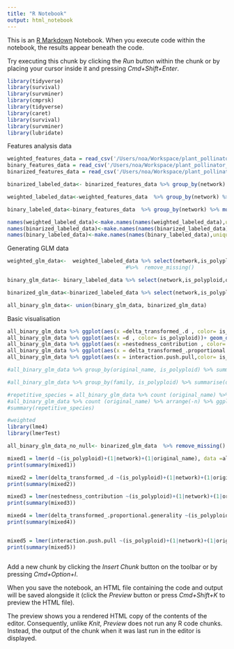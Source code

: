 ```yaml
---
title: "R Notebook"
output: html_notebook
---
```


This is an [R Markdown](http://rmarkdown.rstudio.com) Notebook. When you execute code within the notebook, the results appear beneath the code. 

Try executing this chunk by clicking the *Run* button within the chunk or by placing your cursor inside it and pressing *Cmd+Shift+Enter*. 

```r
library(tidyverse)
library(survival)
library(survminer)
library(cmprsk)
library(tidyverse)
library(caret)
library(survival)
library(survminer)
library(lubridate)
```




Features analysis data

```r
weighted_features_data = read_csv('/Users/noa/Workspace/plant_pollinator_networks_data/weighted_plants/plant_features_with_classification.csv')
binary_features_data = read_csv('/Users/noa/Workspace/plant_pollinator_networks_data/binary_plants/plant_features_with_classification.csv')
binarized_features_data = read_csv('/Users/noa/Workspace/plant_pollinator_networks_data/binarized_plants/plant_features_with_classification.csv')

binarized_labeled_data<- binarized_features_data %>% group_by(network) %>% mutate(pct_missing = mean(is.na(is_polyploid))) %>% ungroup() %>% filter (!is.na(is_polyploid)) %>% group_by(network) %>% mutate(pct_poli = mean(is_polyploid==1)) %>% ungroup() %>% mutate (is_polyploid = as_factor(is_polyploid)) %>% filter (!network %in% c('106.csv','107.csv','156.csv','157.csv','158.csv','159.csv') )

weighted_labeled_data<-weighted_features_data  %>% group_by(network) %>% mutate(pct_missing = mean(is.na(is_polyploid))) %>% ungroup() %>% filter (!is.na(is_polyploid)) %>% group_by(network) %>% mutate(pct_poli = mean(is_polyploid==1)) %>% ungroup() %>% mutate (is_polyploid = as_factor(is_polyploid)) %>% filter (!network %in% c('106.csv','107.csv','156.csv','157.csv','158.csv','159.csv') ) #%>% left_join(weighted_networks_data , on = "network")

binary_labeled_data<-binary_features_data  %>% group_by(network) %>% mutate(pct_missing = mean(is.na(is_polyploid))) %>% ungroup() %>% filter (!is.na(is_polyploid)) %>% group_by(network) %>% mutate(pct_poli = mean(is_polyploid==1)) %>% ungroup() %>% mutate (is_polyploid = as_factor(is_polyploid)) %>% filter (!network %in% c('46.csv','48.csv','50.csv','51.csv','54.csv','55.csv','56.csv','57.csv','61.csv','62.csv','63.csv','64.csv','66.csv','70.csv','71.csv','72.csv','73.csv') ) #%>% left_join(binary_networks_data , on = "network")

names(weighted_labeled_data)<-make.names(names(weighted_labeled_data),unique = TRUE)
names(binarized_labeled_data)<-make.names(names(binarized_labeled_data),unique = TRUE)
names(binary_labeled_data)<-make.names(names(binary_labeled_data),unique = TRUE)

```



Generating GLM data

```r
weighted_glm_data<-  weighted_labeled_data %>% select(network,is_polyploid,original_name, family,normalised.degree,partner.diversity,d, original_name, pct_missing, pct_poli,delta_transformed_.d,nestedness_contribution, delta_transformed_.proportional.generality, interaction.push.pull) #number.of.species.LL,number.of.species.HL
                                      #%>%  remove_missing() 

binary_glm_data<- binary_labeled_data %>% select(network,is_polyploid,original_name, family,normalised.degree,partner.diversity,d,original_name,pct_missing, pct_poli,delta_transformed_.d,nestedness_contribution, delta_transformed_.proportional.generality, interaction.push.pull)

binarized_glm_data<-binarized_labeled_data %>% select(network,is_polyploid,original_name, family,normalised.degree,partner.diversity,d,original_name,pct_missing, pct_poli,delta_transformed_.d,nestedness_contribution, delta_transformed_.proportional.generality, interaction.push.pull)

all_binary_glm_data<- union(binary_glm_data, binarized_glm_data)

```


Basic visualisation

```r
all_binary_glm_data %>% ggplot(aes(x =delta_transformed_.d , color= is_polyploid))+ geom_density()
all_binary_glm_data %>% ggplot(aes(x =d , color= is_polyploid))+ geom_density()
all_binary_glm_data %>% ggplot(aes(x =nestedness_contribution , color= is_polyploid))+ geom_density()
all_binary_glm_data %>% ggplot(aes(x = delta_transformed_.proportional.generality,color= is_polyploid ))+ geom_density()
all_binary_glm_data %>% ggplot(aes(x = interaction.push.pull,color= is_polyploid ))+ geom_density()

#all_binary_glm_data %>% group_by(original_name, is_polyploid) %>% summarise(d_per_name = mean(d)) %>% ggplot(aes(x =d_per_name , color= is_polyploid))+ #geom_density()

#all_binary_glm_data %>% group_by(family, is_polyploid) %>% summarise(d_per_family = mean(d)) %>% ggplot(aes(x =d_per_family , color= is_polyploid))+ #geom_density()

```

```r
#repetitive_species = all_binary_glm_data %>% count (original_name) %>% arrange(-n)
#all_binary_glm_data %>% count (original_name) %>% arrange(-n) %>% ggplot(aes(x=n))+geom_histogram()
#summary(repetitive_species)
```



```r
#weighted
library(lme4)
library(lmerTest)

all_binary_glm_data_no_null<- binarized_glm_data  %>% remove_missing() #%>% filter (pct_missing>0.6, pct_poli>0, pct_poli<1)

mixed1 = lmer(d ~(is_polyploid)+(1|network)+(1|original_name), data =all_binary_glm_data_no_null)
print(summary(mixed1))

mixed2 = lmer(delta_transformed_.d ~(is_polyploid)+(1|network)+(1|original_name), data = all_binary_glm_data_no_null)
print(summary(mixed2))

mixed3 = lmer(nestedness_contribution ~(is_polyploid)+(1|network)+(1|original_name), data = all_binary_glm_data_no_null) 
print(summary(mixed3))

mixed4 = lmer(delta_transformed_.proportional.generality ~(is_polyploid)+(1|network)+(1|original_name), data = all_binary_glm_data_no_null) 
print(summary(mixed4))


mixed5 = lmer(interaction.push.pull ~(is_polyploid)+(1|network)+(1|original_name), data = all_binary_glm_data_no_null) 
print(summary(mixed5))
```


```r

```


Add a new chunk by clicking the *Insert Chunk* button on the toolbar or by pressing *Cmd+Option+I*.

When you save the notebook, an HTML file containing the code and output will be saved alongside it (click the *Preview* button or press *Cmd+Shift+K* to preview the HTML file). 

The preview shows you a rendered HTML copy of the contents of the editor. Consequently, unlike *Knit*, *Preview* does not run any R code chunks. Instead, the output of the chunk when it was last run in the editor is displayed.

